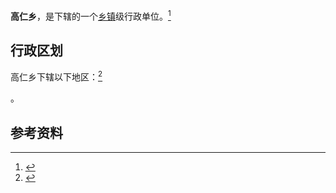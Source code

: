 {{中国乡级行政区|64/02/21/204/000}}

'''高仁乡'''，是{{PRC admin/fullname|64/02/21/204/000|3}}下辖的一个[[乡镇|乡镇]]级行政单位。<ref>{{PRC admin/ref sgc|{{PRC admin/parent|64/02/21/204/000}}}}</ref>

== 行政区划 ==

高仁乡下辖以下地区：<ref>{{PRC admin/ref sgc|64/02/21/204/000}}</ref>

{{PRC admin/children|64/02/21/204/000}}。

== 参考资料 ==

{{reflist}}

{{行政区划小作品}}
{{PRC admin/navcat|64/02/21/204/000}}